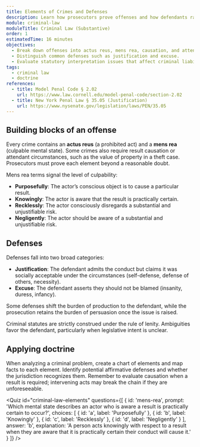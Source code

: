 ```yaml
---
title: Elements of Crimes and Defenses
description: Learn how prosecutors prove offenses and how defendants raise statutory and constitutional defenses.
module: criminal-law
moduleTitle: Criminal Law (Substantive)
order: 1
estimatedTime: 16 minutes
objectives:
  - Break down offenses into actus reus, mens rea, causation, and attendant circumstances.
  - Distinguish common defenses such as justification and excuse.
  - Evaluate statutory interpretation issues that affect criminal liability.
tags:
  - criminal law
  - doctrine
references:
  - title: Model Penal Code § 2.02
    url: https://www.law.cornell.edu/model-penal-code/section-2.02
  - title: New York Penal Law § 35.05 (Justification)
    url: https://www.nysenate.gov/legislation/laws/PEN/35.05
---
```

## Building blocks of an offense

Every crime contains an **actus reus** (a prohibited act) and a **mens rea** (culpable mental state). Some crimes also require result causation or attendant circumstances, such as the value of property in a theft case. Prosecutors must prove each element beyond a reasonable doubt.

Mens rea terms signal the level of culpability:

- **Purposefully**: The actor’s conscious object is to cause a particular result.
- **Knowingly**: The actor is aware that the result is practically certain.
- **Recklessly**: The actor consciously disregards a substantial and unjustifiable risk.
- **Negligently**: The actor should be aware of a substantial and unjustifiable risk.

## Defenses

Defenses fall into two broad categories:

- **Justification**: The defendant admits the conduct but claims it was socially acceptable under the circumstances (self-defense, defense of others, necessity).
- **Excuse**: The defendant asserts they should not be blamed (insanity, duress, infancy).

Some defenses shift the burden of production to the defendant, while the prosecution retains the burden of persuasion once the issue is raised.

<Callout kind="info" title="Statutory interpretation matters">
  Criminal statutes are strictly construed under the rule of lenity. Ambiguities favor the defendant, particularly when legislative intent is unclear.
</Callout>

## Applying doctrine

When analyzing a criminal problem, create a chart of elements and map facts to each element. Identify potential affirmative defenses and whether the jurisdiction recognizes them. Remember to evaluate causation when a result is required; intervening acts may break the chain if they are unforeseeable.

<Quiz
  id="criminal-law-elements"
  questions={[
    {
      id: 'mens-rea',
      prompt: 'Which mental state describes an actor who is aware a result is practically certain to occur?',
      choices: [
        { id: 'a', label: 'Purposefully' },
        { id: 'b', label: 'Knowingly' },
        { id: 'c', label: 'Recklessly' },
        { id: 'd', label: 'Negligently' }
      ],
      answer: 'b',
      explanation:
        'A person acts knowingly with respect to a result when they are aware that it is practically certain their conduct will cause it.'
    }
  ]}
/>

